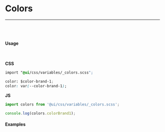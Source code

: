 

<Meta title="Design/Sass/Colors" />

# Colors

---

<br />
<br />

#### Usage

<br />

**CSS**

```css
import "@ui/css/variables/_colors.scss";

color: $color-brand-1;
color: var(--color-brand-1);
```

**JS**

```js
import colors from '@ui/css/variables/_colors.scss';

console.log(colors.colorBrand1);
```

#### Examples

<br />
<CssVariables />
